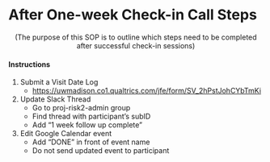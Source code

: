 # After One-week Check-in Call Steps


<center>(The purpose of this SOP is to outline which steps need to be completed after successful check-in sessions)</center>

#### Instructions

1.  Submit a Visit Date Log
    -   <https://uwmadison.co1.qualtrics.com/jfe/form/SV_2hPstJohCYbTmKi>\
2.  Update Slack Thread
    -   Go to proj-risk2-admin group
    -   Find thread with participant's subID
    -   Add "1 week follow up complete"
3.  Edit Google Calendar event
    -   Add "DONE" in front of event name
    -   Do not send updated event to participant
